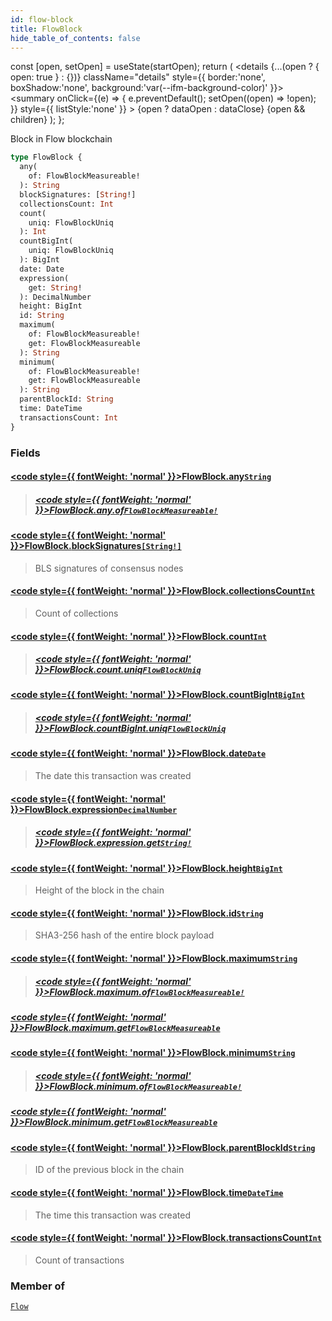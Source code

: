 ```yaml
---
id: flow-block
title: FlowBlock
hide_table_of_contents: false
---
```







  const [open, setOpen] = useState(startOpen);
  return (
    <details {...(open ? { open: true } : {})} className="details" style={{ border:'none', boxShadow:'none', background:'var(--ifm-background-color)' }}>
      <summary
        onClick={(e) => {
          e.preventDefault();
          setOpen((open) => !open);
        }}
        style={{ listStyle:'none' }}
      >
      {open ? dataOpen : dataClose}
      </summary>
      {open && children}
    </details>
  );
};








Block in Flow blockchain


```graphql
type FlowBlock {
  any(
    of: FlowBlockMeasureable!
  ): String
  blockSignatures: [String!]
  collectionsCount: Int
  count(
    uniq: FlowBlockUniq
  ): Int
  countBigInt(
    uniq: FlowBlockUniq
  ): BigInt
  date: Date
  expression(
    get: String!
  ): DecimalNumber
  height: BigInt
  id: String
  maximum(
    of: FlowBlockMeasureable!
    get: FlowBlockMeasureable
  ): String
  minimum(
    of: FlowBlockMeasureable!
    get: FlowBlockMeasureable
  ): String
  parentBlockId: String
  time: DateTime
  transactionsCount: Int
}
```




### Fields

#### [<code style={{ fontWeight: 'normal' }}>FlowBlock.<b>any</b></code>](#)<Bullet />[`String`](/docs/v1/graphql-reference/scalars/string) <Badge class="badge badge--secondary" text="scalar"/> 
> 
> 
> 
> ##### [<code style={{ fontWeight: 'normal' }}>FlowBlock.any.<b>of</b></code>](#)<Bullet />[`FlowBlockMeasureable!`](/docs/v1/graphql-reference/enums/flow-block-measureable) <Badge class="badge badge--secondary" text="non-null"/> <Badge class="badge badge--secondary" text="enum"/> 
> 
> 
> 
> 

#### [<code style={{ fontWeight: 'normal' }}>FlowBlock.<b>blockSignatures</b></code>](#)<Bullet />[`[String!]`](/docs/v1/graphql-reference/scalars/string) <Badge class="badge badge--secondary" text="list"/> <Badge class="badge badge--secondary" text="scalar"/> 
> 
> 
> 	BLS signatures of consensus nodes
> 

#### [<code style={{ fontWeight: 'normal' }}>FlowBlock.<b>collectionsCount</b></code>](#)<Bullet />[`Int`](/docs/v1/graphql-reference/scalars/int) <Badge class="badge badge--secondary" text="scalar"/> 
> 
> 
> Count of collections
> 

#### [<code style={{ fontWeight: 'normal' }}>FlowBlock.<b>count</b></code>](#)<Bullet />[`Int`](/docs/v1/graphql-reference/scalars/int) <Badge class="badge badge--secondary" text="scalar"/> 
> 
> 
> 
> ##### [<code style={{ fontWeight: 'normal' }}>FlowBlock.count.<b>uniq</b></code>](#)<Bullet />[`FlowBlockUniq`](/docs/v1/graphql-reference/enums/flow-block-uniq) <Badge class="badge badge--secondary" text="enum"/> 
> 
> 
> 
> 

#### [<code style={{ fontWeight: 'normal' }}>FlowBlock.<b>countBigInt</b></code>](#)<Bullet />[`BigInt`](/docs/v1/graphql-reference/scalars/big-int) <Badge class="badge badge--secondary" text="scalar"/> 
> 
> 
> 
> ##### [<code style={{ fontWeight: 'normal' }}>FlowBlock.countBigInt.<b>uniq</b></code>](#)<Bullet />[`FlowBlockUniq`](/docs/v1/graphql-reference/enums/flow-block-uniq) <Badge class="badge badge--secondary" text="enum"/> 
> 
> 
> 
> 

#### [<code style={{ fontWeight: 'normal' }}>FlowBlock.<b>date</b></code>](#)<Bullet />[`Date`](/docs/v1/graphql-reference/objects/date) <Badge class="badge badge--secondary" text="object"/> 
> 
> 
> The date this transaction was created
> 

#### [<code style={{ fontWeight: 'normal' }}>FlowBlock.<b>expression</b></code>](#)<Bullet />[`DecimalNumber`](/docs/v1/graphql-reference/scalars/decimal-number) <Badge class="badge badge--secondary" text="scalar"/> 
> 
> 
> 
> ##### [<code style={{ fontWeight: 'normal' }}>FlowBlock.expression.<b>get</b></code>](#)<Bullet />[`String!`](/docs/v1/graphql-reference/scalars/string) <Badge class="badge badge--secondary" text="non-null"/> <Badge class="badge badge--secondary" text="scalar"/> 
> 
> 
> 
> 

#### [<code style={{ fontWeight: 'normal' }}>FlowBlock.<b>height</b></code>](#)<Bullet />[`BigInt`](/docs/v1/graphql-reference/scalars/big-int) <Badge class="badge badge--secondary" text="scalar"/> 
> 
> 
> Height of the block in the chain
> 

#### [<code style={{ fontWeight: 'normal' }}>FlowBlock.<b>id</b></code>](#)<Bullet />[`String`](/docs/v1/graphql-reference/scalars/string) <Badge class="badge badge--secondary" text="scalar"/> 
> 
> 
> SHA3-256 hash of the entire block payload
> 

#### [<code style={{ fontWeight: 'normal' }}>FlowBlock.<b>maximum</b></code>](#)<Bullet />[`String`](/docs/v1/graphql-reference/scalars/string) <Badge class="badge badge--secondary" text="scalar"/> 
> 
> 
> 
> ##### [<code style={{ fontWeight: 'normal' }}>FlowBlock.maximum.<b>of</b></code>](#)<Bullet />[`FlowBlockMeasureable!`](/docs/v1/graphql-reference/enums/flow-block-measureable) <Badge class="badge badge--secondary" text="non-null"/> <Badge class="badge badge--secondary" text="enum"/> 
> 
> 
> 
> 

##### [<code style={{ fontWeight: 'normal' }}>FlowBlock.maximum.<b>get</b></code>](#)<Bullet />[`FlowBlockMeasureable`](/docs/v1/graphql-reference/enums/flow-block-measureable) <Badge class="badge badge--secondary" text="enum"/> 
> 
> 
> 
> 

#### [<code style={{ fontWeight: 'normal' }}>FlowBlock.<b>minimum</b></code>](#)<Bullet />[`String`](/docs/v1/graphql-reference/scalars/string) <Badge class="badge badge--secondary" text="scalar"/> 
> 
> 
> 
> ##### [<code style={{ fontWeight: 'normal' }}>FlowBlock.minimum.<b>of</b></code>](#)<Bullet />[`FlowBlockMeasureable!`](/docs/v1/graphql-reference/enums/flow-block-measureable) <Badge class="badge badge--secondary" text="non-null"/> <Badge class="badge badge--secondary" text="enum"/> 
> 
> 
> 
> 

##### [<code style={{ fontWeight: 'normal' }}>FlowBlock.minimum.<b>get</b></code>](#)<Bullet />[`FlowBlockMeasureable`](/docs/v1/graphql-reference/enums/flow-block-measureable) <Badge class="badge badge--secondary" text="enum"/> 
> 
> 
> 
> 

#### [<code style={{ fontWeight: 'normal' }}>FlowBlock.<b>parentBlockId</b></code>](#)<Bullet />[`String`](/docs/v1/graphql-reference/scalars/string) <Badge class="badge badge--secondary" text="scalar"/> 
> 
> 
> ID of the previous block in the chain
> 

#### [<code style={{ fontWeight: 'normal' }}>FlowBlock.<b>time</b></code>](#)<Bullet />[`DateTime`](/docs/v1/graphql-reference/objects/date-time) <Badge class="badge badge--secondary" text="object"/> 
> 
> 
> The time this transaction was created
> 

#### [<code style={{ fontWeight: 'normal' }}>FlowBlock.<b>transactionsCount</b></code>](#)<Bullet />[`Int`](/docs/v1/graphql-reference/scalars/int) <Badge class="badge badge--secondary" text="scalar"/> 
> 
> 
> Count of transactions
> 



### Member of

[`Flow`](/docs/v1/graphql-reference/objects/flow)  <Badge class="secondary" text="object"/>

